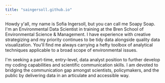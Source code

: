 ```yaml
---
title: "saingersoll.github.io"
---
```


Howdy y\'all, my name is Sofia Ingersoll, but you can call me Soapy Soap. I\'m an Environmental Data Scientist in training at the Bren School of Environmental Science & Management. I have experience with creative strategizing and my priority continues to be tidy data alongside quality data visualization. You\'ll find me always carrying a hefty toolbox of analytical techniques applicable to a broad scope of environmental issues.

I\'m seeking a part-time, entry-level, data analyst position to further develop my coding capabilities and scientific communication skills. I am devoted to bridging the communication gap amongst scientists, policymakers, and the public by delivering data in an articulate and accessible way.

